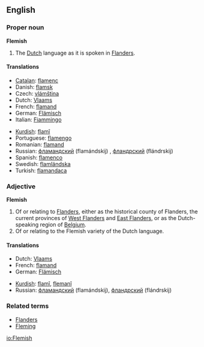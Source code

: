==English==

===Proper noun===
{{wikipedia|Flemish}}
'''Flemish'''

# The [[Dutch]] language as it is spoken in [[Flanders]].

====Translations====
{{top}}
*[[Catalan]]: [[flamenc]]
*Danish: [[flamsk]]
*Czech: [[vlámština]] {{f}}
*Dutch: [[Vlaams]] {{n}}
*French: [[flamand]] {{m}}
*German: [[Flämisch]] {{n}}
*Italian: [[Fiammingo]] {{m}}
{{mid}}
*[[Kurdish]]: [[flamî]] {{f}}
*Portuguese: [[flamengo]] {{m}}
*Romanian: [[flamand]] {{m}}
*Russian: [[фламандский]] (flamándskij) {{m}}, [[фландрский]] (flándrskij) {{m}}
*Spanish: [[flamenco]] {{m}}
*Swedish: [[flamländska]]
*Turkish: [[flamandaca]]
{{bottom}}

===Adjective===
{{wikipedia|Flanders}}
'''Flemish'''

# Of or relating to [[Flanders]], either as the historical county of Flanders, the current provinces of [[West Flanders]] and [[East Flanders]], or as the Dutch-speaking region of [[Belgium]].
# Of or relating to the Flemish variety of the Dutch language.

====Translations====
{{top}}
*Dutch: [[Vlaams]]
*French: [[flamand]]
*German: [[Flämisch]]
{{mid}}
*[[Kurdish]]: [[flamî]], [[flemanî]]
*Russian: [[фламандский]] (flamándskij), [[фландрский]] (flándrskij)
{{bottom}}

===Related terms===
* [[Flanders]]
* [[Fleming]]

[[io:Flemish]]